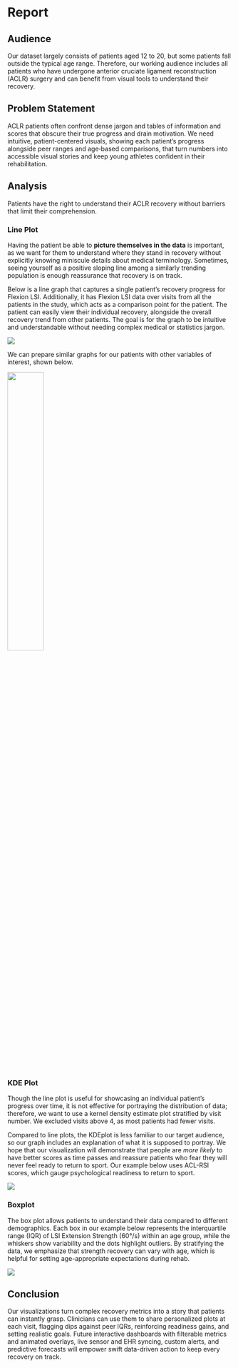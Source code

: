 # Report {.unnumbered}

## Audience

Our dataset largely consists of patients aged 12 to 20, but some patients fall outside the typical age range. Therefore, our working audience includes all patients who have undergone anterior cruciate ligament reconstruction (ACLR) surgery and can benefit from visual tools to understand their recovery.


## Problem Statement

ACLR patients often confront dense jargon and tables of information and scores that obscure their true progress and drain motivation. We need intuitive, patient-centered visuals, showing each patient’s progress alongside peer ranges and age‑based comparisons, that turn numbers into accessible visual stories and keep young athletes confident in their rehabilitation.

## Analysis

Patients have the right to understand their ACLR recovery without barriers that limit their comprehension.

### Line Plot

Having the patient be able to **picture themselves in the data** is important, as we want for them to understand where they stand in recovery without explicitly knowing miniscule details about medical terminology. Sometimes, seeing yourself as a positive sloping line among a similarly trending population is enough reassurance that recovery is on track.

Below is a line graph that captures a single patient's recovery progress for Flexion LSI. Additionally, it has Flexion LSI data over visits from all the patients in the study, which acts as a comparison point for the patient. The patient can easily view their individual recovery, alongside the overall recovery trend from other patients. The goal is for the graph to be intuitive and understandable without needing complex medical or statistics jargon.

![](./Graphs/graph_images/lsi_flexion_line.png)

We can prepare similar graphs for our patients with other variables of interest, shown below.

![](./Graphs/graph_images/line_series.png){width=40% fig-align="center"}

### KDE Plot

Though the line plot is useful for showcasing an individual patient's progress over time, it is not effective for portraying the distribution of data; therefore, we want to use a kernel density estimate plot stratified by visit number. We excluded visits above 4, as most patients had fewer visits. 

Compared to line plots, the KDEplot is less familiar to our target audience, so our graph includes an explanation of what it is supposed to portray. We hope that our visualization will demonstrate that people are *more likely* to have better scores as time passes and reassure patients who fear they will never feel ready to return to sport. Our example below uses ACL-RSI scores, which gauge psychological readiness to return to sport.

![](./Graphs/graph_images/kde_aclrsi.png)

### Boxplot

The box plot allows patients to understand their data compared to different demographics. Each box in our example below represents the interquartile range (IQR) of LSI Extension Strength (60°/s) within an age group, while the whiskers show variability and the dots highlight outliers. By stratifying the data, we emphasize that strength recovery can vary with age, which is helpful for setting age-appropriate expectations during rehab. 

![](./Graphs/graph_images/boxplots.png)


## Conclusion

Our visualizations turn complex recovery metrics into a story that patients can instantly grasp. Clinicians can use them to share personalized plots at each visit, flagging dips against peer IQRs, reinforcing readiness gains, and setting realistic goals. Future interactive dashboards with filterable metrics and animated overlays, live sensor and EHR syncing, custom alerts, and predictive forecasts will empower swift data-driven action to keep every recovery on track. 